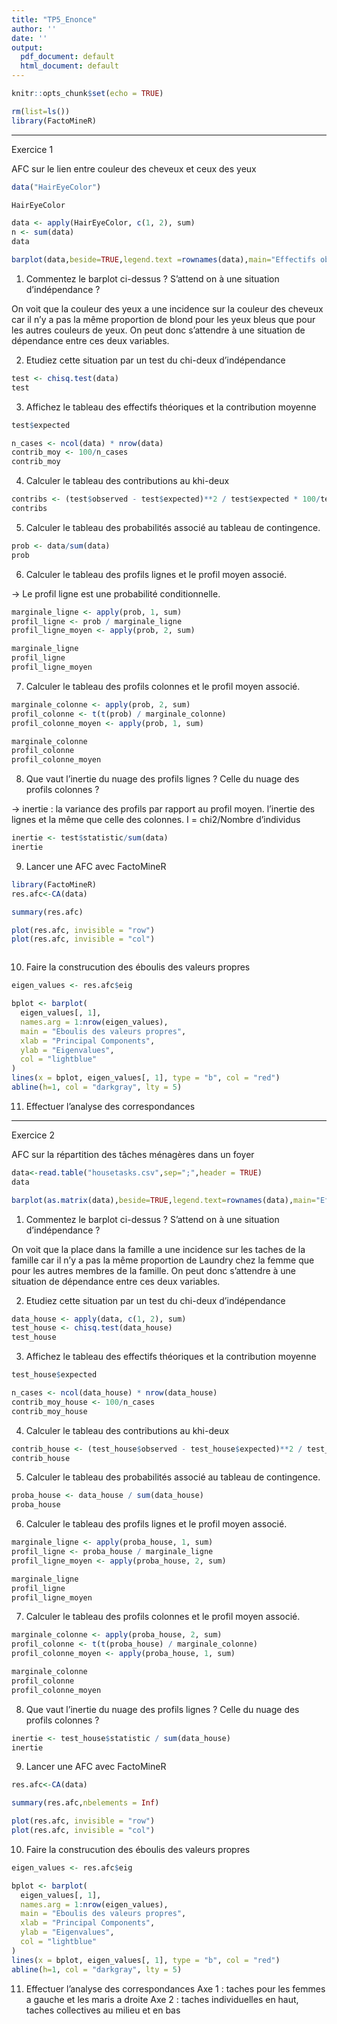 ```yaml
---
title: "TP5_Enonce"
author: ''
date: ''
output:
  pdf_document: default
  html_document: default
---
```


```r
knitr::opts_chunk$set(echo = TRUE)
```

```r
rm(list=ls())
library(FactoMineR)
```

----------------------------------------------------------------------------------------

Exercice 1

AFC sur le lien entre couleur des cheveux et ceux des yeux 

```r
data("HairEyeColor")
```

```r
HairEyeColor
```
```r
data <- apply(HairEyeColor, c(1, 2), sum)
n <- sum(data)
data
```
```r
barplot(data,beside=TRUE,legend.text =rownames(data),main="Effectifs observés",col=c("black","brown","red","yellow"))
```

  1) Commentez le barplot ci-dessus ? S'attend on à une situation d'indépendance ?
  
On voit que la couleur des yeux a une incidence sur la couleur des cheveux car il n'y a pas la même proportion de blond pour les yeux bleus que pour les autres couleurs de yeux. On peut donc s'attendre à une situation de dépendance entre ces deux variables.
  
  2) Etudiez cette situation par un test du chi-deux d'indépendance
  
```r
test <- chisq.test(data)
test
```
  3) Affichez le tableau des effectifs théoriques et la contribution moyenne
```r
test$expected

n_cases <- ncol(data) * nrow(data)
contrib_moy <- 100/n_cases
contrib_moy
```
  4) Calculer le tableau des contributions au khi-deux  
  
```r
contribs <- (test$observed - test$expected)**2 / test$expected * 100/test$statistic
contribs 
```
  5) Calculer le tableau des probabilités associé au tableau de contingence.
  
```r
prob <- data/sum(data)
prob
```
  6) Calculer le tableau des profils lignes et le profil moyen associé.
  
-> Le profil ligne est une probabilité conditionnelle.
  
```r
marginale_ligne <- apply(prob, 1, sum)
profil_ligne <- prob / marginale_ligne
profil_ligne_moyen <- apply(prob, 2, sum)

marginale_ligne
profil_ligne
profil_ligne_moyen
```

  7) Calculer le tableau des profils colonnes et le profil moyen associé.
```r
marginale_colonne <- apply(prob, 2, sum)
profil_colonne <- t(t(prob) / marginale_colonne)
profil_colonne_moyen <- apply(prob, 1, sum)

marginale_colonne
profil_colonne
profil_colonne_moyen
```
 
  8) Que vaut l’inertie du nuage des profils lignes ? Celle du nuage des profils colonnes ?

-> inertie : la variance des profils par rapport au profil moyen. l'inertie des lignes et la même que celle des colonnes. I = chi2/Nombre d'individus

```r
inertie <- test$statistic/sum(data)
inertie
```

  9) Lancer une AFC avec FactoMineR
  
```r
library(FactoMineR)
res.afc<-CA(data)

summary(res.afc)

plot(res.afc, invisible = "row")
plot(res.afc, invisible = "col")

```
```r

```
  
  
  10) Faire la construcution des éboulis des valeurs propres
  
```r
eigen_values <- res.afc$eig

bplot <- barplot(
  eigen_values[, 1], 
  names.arg = 1:nrow(eigen_values),
  main = "Eboulis des valeurs propres",
  xlab = "Principal Components",
  ylab = "Eigenvalues",
  col = "lightblue"
)
lines(x = bplot, eigen_values[, 1], type = "b", col = "red")
abline(h=1, col = "darkgray", lty = 5)
```
  11) Effectuer l'analyse des correspondances 
  
  ----------------------------------------------------------------------------------------

Exercice 2

AFC sur la répartition des tâches ménagères dans un foyer

```r
data<-read.table("housetasks.csv",sep=";",header = TRUE)
data
```

```r

barplot(as.matrix(data),beside=TRUE,legend.text=rownames(data),main="Effectifs observés",col=rainbow(length(rownames(data))))
```

  1) Commentez le barplot ci-dessus ? S'attend on à une situation d'indépendance ?
  
On voit que la place dans la famille a une incidence sur les taches de la famille car il n'y a pas la même proportion de Laundry chez la femme que pour les autres membres de la famille. On peut donc s'attendre à une situation de dépendance entre ces deux variables.
  
  
  2) Etudiez cette situation par un test du chi-deux d'indépendance
  
```r
data_house <- apply(data, c(1, 2), sum)
test_house <- chisq.test(data_house)
test_house
```
  3) Affichez le tableau des effectifs théoriques et la contribution moyenne
```r
test_house$expected

n_cases <- ncol(data_house) * nrow(data_house)
contrib_moy_house <- 100/n_cases
contrib_moy_house
```
  4) Calculer le tableau des contributions au khi-deux  
  
```r
contrib_house <- (test_house$observed - test_house$expected)**2 / test_house$expected * 100/test_house$statistic
contrib_house
```
  5) Calculer le tableau des probabilités associé au tableau de contingence.
  
```r
proba_house <- data_house / sum(data_house)
proba_house
```
  6) Calculer le tableau des profils lignes et le profil moyen associé.
  
```r
marginale_ligne <- apply(proba_house, 1, sum)
profil_ligne <- proba_house / marginale_ligne
profil_ligne_moyen <- apply(proba_house, 2, sum)

marginale_ligne
profil_ligne
profil_ligne_moyen
```
  7) Calculer le tableau des profils colonnes et le profil moyen associé.
```r
marginale_colonne <- apply(proba_house, 2, sum)
profil_colonne <- t(t(proba_house) / marginale_colonne)
profil_colonne_moyen <- apply(proba_house, 1, sum)

marginale_colonne
profil_colonne
profil_colonne_moyen
```
  8) Que vaut l’inertie du nuage des profils lignes ? Celle du nuage des profils colonnes ?


```r
inertie <- test_house$statistic / sum(data_house)
inertie
```

  9) Lancer une AFC avec FactoMineR
  
```r
res.afc<-CA(data)

summary(res.afc,nbelements = Inf)

plot(res.afc, invisible = "row")
plot(res.afc, invisible = "col")

```
  
  
  10) Faire la construcution des éboulis des valeurs propres
  
```r
eigen_values <- res.afc$eig

bplot <- barplot(
  eigen_values[, 1], 
  names.arg = 1:nrow(eigen_values),
  main = "Eboulis des valeurs propres",
  xlab = "Principal Components",
  ylab = "Eigenvalues",
  col = "lightblue"
)
lines(x = bplot, eigen_values[, 1], type = "b", col = "red")
abline(h=1, col = "darkgray", lty = 5)
```
  
  11) Effectuer l'analyse des correspondances 
Axe 1 : taches pour les femmes a gauche et les maris a droite
Axe 2 : taches individuelles en haut, taches collectives au milieu et en bas
